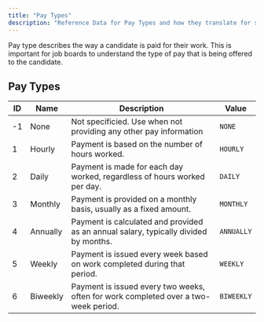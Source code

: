 ```yaml
---
title: "Pay Types"
description: "Reference Data for Pay Types and how they translate for specific job boards."
---
```


Pay type describes the way a candidate is paid for their work. This is important for job boards to understand the type of pay that is being offered to the candidate.

## Pay Types

| ID | Name     | Description                                                                          | Value      |
|----|----------|--------------------------------------------------------------------------------------|------------|
| -1 | None     | Not specificied.  Use when not providing any other pay information                   | `NONE`     |
| 1  | Hourly   | Payment is based on the number of hours worked.                                      | `HOURLY`   |
| 2  | Daily    | Payment is made for each day worked, regardless of hours worked per day.             | `DAILY`    |
| 3  | Monthly  | Payment is provided on a monthly basis, usually as a fixed amount.                   | `MONTHLY`  |
| 4  | Annually | Payment is calculated and provided as an annual salary, typically divided by months. | `ANNUALLY` |
| 5  | Weekly   | Payment is issued every week based on work completed during that period.             | `WEEKLY`   |
| 6  | Biweekly | Payment is issued every two weeks, often for work completed over a two-week period.  | `BIWEEKLY` |

